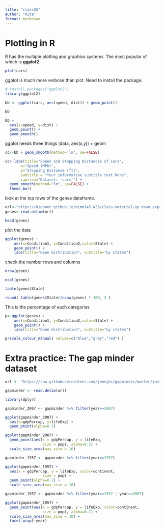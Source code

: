 ```yaml
---
title: "class05"
author: "Rita"
format: markdown
---
```


# Plotting in R

R has the multiple plotting and graphics systems. The most popular of which is **ggplot2**. 

```r

plot(cars)
```

ggplot is much more verbose than plot. Need to install the package.
```r
# install.packages("ggplot2")
library(ggplot2)

bb <- ggplot(cars, aes(speed, dist)) + geom_point()

bb

```

```r
bb +
  aes(x=speed, y=dist) +
  geom_point() +
  geom_smooth()
```


ggplot needs three things (data, aes(x,y)) + geom
```r
cc<-bb + geom_smooth(method='lm', se=FALSE)
```
```r
cc+ labs(title="Speed and Stopping Distances of Cars",
       x="Speed (MPH)", 
       y="Stopping Distance (ft)",
       subtitle = "Your informative subtitle text here",
       caption="Dataset: 'cars'") +
  geom_smooth(method="lm", se=FALSE) +
  theme_bw()
```


look at the top rows of the genes dataframe.

```r
url<-"https://bioboot.github.io/bimm143_W23/class-material/up_down_expression.txt"
genes<-read.delim(url)

head(genes)
```
plot the data

```r
ggplot(genes) + 
    aes(x=Condition1, y=Condition2,color=State) +
    geom_point() +
    labs(title="Gene distribution", subtitle="by states")
```

check the number rows and columns

```r
nrow(genes)
```
```r
ncol(genes)
```

```r
table(genes$State)
```

```r
round( table(genes$State)/nrow(genes) * 100, 2 )
```
This is the percentage of each categories

```r
p<-ggplot(genes) + 
    aes(x=Condition1, y=Condition2,color=State) +
    geom_point() +
    labs(title="Gene distribution", subtitle="by states")

p+scale_colour_manual( values=c("blue","gray","red") )
```

# Extra practice: The gap minder dataset
```r
url <- "https://raw.githubusercontent.com/jennybc/gapminder/master/inst/extdata/gapminder.tsv"

gapminder <- read.delim(url)
```
```r
library(dplyr)

gapminder_2007 <- gapminder %>% filter(year==2007)

```
```r
ggplot(gapminder_2007) +
  aes(x=gdpPercap, y=lifeExp) +
  geom_point(alpha=0.5)
```

```r
ggplot(gapminder_2007) + 
  geom_point(aes(x = gdpPercap, y = lifeExp,
                 size = pop), alpha=0.5) + 
  scale_size_area(max_size = 10)
```

```r
gapminder_1957 <- gapminder %>% filter(year==1957)

ggplot(gapminder_1957) + 
  aes(x = gdpPercap, y = lifeExp, color=continent,
                 size = pop) +
  geom_point(alpha=0.7) + 
  scale_size_area(max_size = 10) 
```

```r
gapminder_1957 <- gapminder %>% filter(year==1957 | year==2007)

ggplot(gapminder_1957) + 
  geom_point(aes(x = gdpPercap, y = lifeExp, color=continent,
                 size = pop), alpha=0.7) + 
  scale_size_area(max_size = 10) +
  facet_wrap(~year)
```

